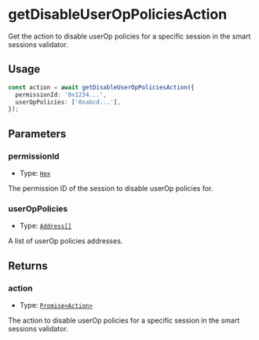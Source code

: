 # getDisableUserOpPoliciesAction

Get the action to disable userOp policies for a specific session in the smart sessions validator.

## Usage

```typescript copy
const action = await getDisableUserOpPoliciesAction({
  permissionId: '0x1234...',
  userOpPolicies: ['0xabcd...'],
});
```

## Parameters

### permissionId

- Type: [`Hex`](https://viem.sh/docs/glossary/types#hex)

The permission ID of the session to disable userOp policies for.

### userOpPolicies

- Type: [`Address[]`](https://viem.sh/docs/glossary/types#address)

A list of userOp policies addresses.

## Returns

### action

- Type: [`Promise<Action>`](/module-sdk/glossary/types#action)

The action to disable userOp policies for a specific session in the smart sessions validator.
